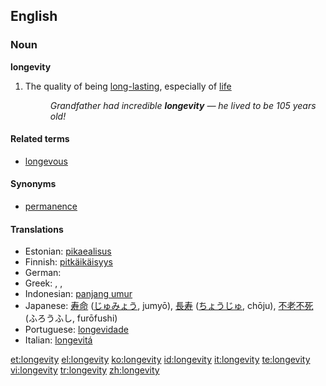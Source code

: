 ==English==

===Noun===
'''longevity'''

# The quality of being [[long-lasting]], especially of [[life]]
#: ''Grandfather had incredible '''longevity''' &mdash; he lived to be 105 years old!''

====Related terms====
*[[longevous]]

====Synonyms====
*[[permanence]]

====Translations====
* Estonian: [[pikaealisus]]
* Finnish: [[pitkäikäisyys]]
* German: {{t-|de|Langlebigkeit|f}}
* Greek: {{t|el|μακροζωία|sc=Grek}}, {{t|el|μακροβιότητα|sc=Grek}}, {{t|el|μακροημέρευση|sc=Grek}}
* Indonesian: [[panjang umur]]
* Japanese: [[寿命]] ([[じゅみょう]], jumyō), [[長寿]] ([[ちょうじゅ]], chōju), [[不老不死]] (ふろうふし, furōfushi)
* Portuguese: [[longevidade]]
* Italian: [[longevitá]]

[[et:longevity]]
[[el:longevity]]
[[ko:longevity]]
[[id:longevity]]
[[it:longevity]]
[[te:longevity]]
[[vi:longevity]]
[[tr:longevity]]
[[zh:longevity]]
